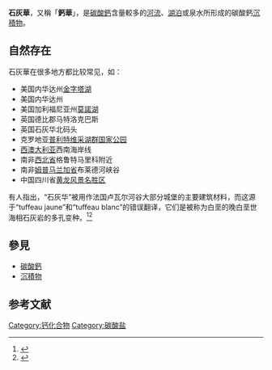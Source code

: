 {{Expand English}}
'''石灰華'''，又稱「'''鈣華'''」，是[[碳酸鈣|碳酸鈣]]含量較多的[[河流|河流]]、[[湖泊|湖泊]]或泉水所形成的碳酸鈣[[沉積物|沉積物]]。
==自然存在==
石灰華在很多地方都比较常见，如：
*美国内华达州[[金字塔湖|金字塔湖]]
*美国内华达州{{tsl|en|Soda Lake|苏打湖|大苏打湖}}
*美国加利福尼亚州[[莫諾湖|莫諾湖]]
*英国德比郡马特洛克巴斯
*英国石灰华北码头
*克罗地亚[[普利特维采湖群国家公园|普利特维采湖群国家公园]]
*[[西澳大利亚州|西澳大利亚]]西南海岸线
*南非[[西北省_(南非)|西北省]]格鲁特马里科附近
*南非[[姆普马兰加省|姆普马兰加省]]布莱德河峡谷{{Le|Kadishi Tufa|Kadishi Tufa}}
*中国四川省[[黄龙风景名胜区|黄龙风景名胜区]]

有人指出，“石灰华”被用作法国卢瓦尔河谷大部分城堡的主要建筑材料，而这源于“tuffeau jaune”和“tuffeau blanc”的错误翻译，它们是被称为白垩的晚白垩世海相石灰岩的多孔变种。<ref>{{cite journal|doi=10.1144/GSL.QJEGH.1996.029.P3.01|last1=Forster|first1=A.|last2=Forster|first2=S.C.|year=1996|title=Troglodyte dwellings of the Loire Valley, France|journal=Quarterly Journal of Engineering Geology and Hydrogeology|volume=29|pages=193–197|issue=3|s2cid=128896993}}</ref><ref>{{cite web|url=http://dominique.millet2.free.fr/histouraine5.html|title=Au Turonien|work=Une histoire de la Touraine à travers ses roches|access-date=2010-10-01|language=fr|archive-date=2019-03-06|archive-url=https://web.archive.org/web/20190306044842/http://dominique.millet2.free.fr/histouraine5.html|dead-url=no}}</ref>
==參見==
*[[碳酸鈣|碳酸鈣]]
*[[沉積物|沉積物]]

==参考文献==
{{reflist}}

{{矿物小作品}}

[[Category:钙化合物|Category:钙化合物]]
[[Category:碳酸盐|Category:碳酸盐]]
